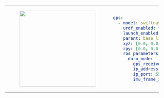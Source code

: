 <table>
    <tr>
        <td>
            <center>
            <figure>
                <img
                    src={require("./img/swiftnav_duro.png").default}
                    width="250"
                />
            </figure>
            </center>
        </td>
<td>

```yaml
gps:
  - model: swiftnav_duro
    urdf_enabled: true
    launch_enabled: true
    parent: base_link
    xyz: [0.0, 0.0, 0.0]
    rpy: [0.0, 0.0, 0.0]
    ros_parameters:
      duro_node:
        gps_receiver_frame_id: gps_0_link
        ip_address: 192.168.131.30
        ip_port: 55555
        imu_frame_id: gps_0_link
```
</td>
</tr>
</table>
